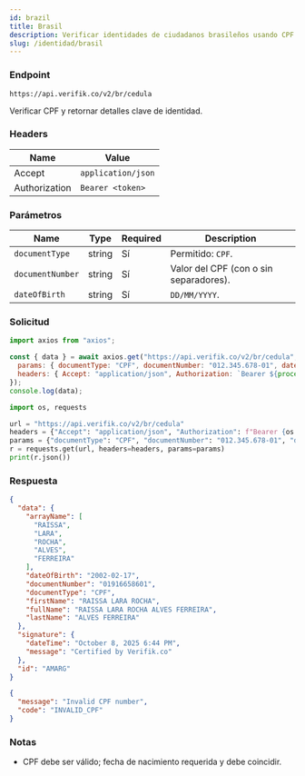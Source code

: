 ```yaml
---
id: brazil
title: Brasil
description: Verificar identidades de ciudadanos brasileños usando CPF
slug: /identidad/brasil
---
```



### Endpoint

```
https://api.verifik.co/v2/br/cedula
```

Verificar CPF y retornar detalles clave de identidad.

### Headers

| Name | Value |
| --- | --- |
| Accept | `application/json` |
| Authorization | `Bearer <token>` |

### Parámetros

| Name | Type | Required | Description |
| --- | --- | --- | --- |
| `documentType` | string | Sí | Permitido: `CPF`. |
| `documentNumber` | string | Sí | Valor del CPF (con o sin separadores). |
| `dateOfBirth` | string | Sí | `DD/MM/YYYY`. |

### Solicitud

<Tabs>
  <TabItem value="node" label="Node.js">

```javascript
import axios from "axios";

const { data } = await axios.get("https://api.verifik.co/v2/br/cedula", {
  params: { documentType: "CPF", documentNumber: "012.345.678-01", dateOfBirth: "17/02/2002" },
  headers: { Accept: "application/json", Authorization: `Bearer ${process.env.VERIFIK_TOKEN}` },
});
console.log(data);
```

  </TabItem>
  <TabItem value="python" label="Python">

```python
import os, requests

url = "https://api.verifik.co/v2/br/cedula"
headers = {"Accept": "application/json", "Authorization": f"Bearer {os.getenv('VERIFIK_TOKEN')}"}
params = {"documentType": "CPF", "documentNumber": "012.345.678-01", "dateOfBirth": "17/02/2002"}
r = requests.get(url, headers=headers, params=params)
print(r.json())
```

  </TabItem>
</Tabs>

### Respuesta

<Tabs>
  <TabItem value="200" label="200">

```json
{
  "data": {
    "arrayName": [
      "RAISSA",
      "LARA",
      "ROCHA",
      "ALVES",
      "FERREIRA"
    ],
    "dateOfBirth": "2002-02-17",
    "documentNumber": "01916658601",
    "documentType": "CPF",
    "firstName": "RAISSA LARA ROCHA",
    "fullName": "RAISSA LARA ROCHA ALVES FERREIRA",
    "lastName": "ALVES FERREIRA"
  },
  "signature": {
    "dateTime": "October 8, 2025 6:44 PM",
    "message": "Certified by Verifik.co"
  },
  "id": "AMARG"
}
```

  </TabItem>
  <TabItem value="400" label="400">

```json
{
  "message": "Invalid CPF number",
  "code": "INVALID_CPF"
}
```

  </TabItem>
</Tabs>

### Notas

- CPF debe ser válido; fecha de nacimiento requerida y debe coincidir.

